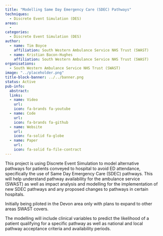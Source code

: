 ```yaml
---
title: "Modelling Same Day Emergency Care (SDEC) Pathways"
techniques:
  - Discrete Event Simulation (DES)
areas:
  -
categories:
  - Discrete Event Simulation (DES)
author:
  - name: Tim Boyce
    affiliation: South Western Ambulance Service NHS Trust (SWAST)
  - name: Kristian Bacon-Hughes
    affiliation: South Western Ambulance Service NHS Trust (SWAST)
organisations: 
  - South Western Ambulance Service NHS Trust (SWAST)
image: "../placeholder.png"
title-block-banner: ../../banner.png
status: Active
pub-info:
  abstract:
  links:
  - name: Video
    url:
    icon: fa-brands fa-youtube
  - name: Code
    url:
    icon: fa-brands fa-github
  - name: Website
    url:
    icon: fa-solid fa-globe
  - name: Paper
    url:
    icon: fa-solid fa-file-contract
---
```


This project is using Discrete Event Simulation to model alternative pathways for patients conveyed to hospital to avoid ED attendance, specifically the use of Same Day Emergency Care (SDEC) pathways.  This will help understand pathway availability for the ambulance service (SWAST) as well as impact analysis and modelling for the implementation of new SDEC pathways and any proposed changes to pathways in certain hospitals. 

Initially being piloted in the Devon area only with plans to expand to other areas SWAST covers.

The modelling will include clinical variables to predict the likelihood of a patient qualifying for a specific pathway as well as national and local pathway acceptance criteria and availability periods.
